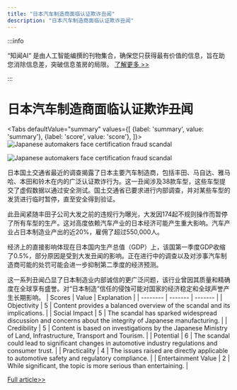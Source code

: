 ```yaml
---
title: "日本汽车制造商面临认证欺诈丑闻"
description: "日本汽车制造商面临认证欺诈丑闻"
---
```



:::info

“知闻AI“ 是由人工智能编撰的刊物集合，确保您只获得最有价值的信息，旨在助您消除信息差，突破信息茧房的局限。  [了解更多 >>](/zh-Hans/docs/guides)

:::

# 日本汽车制造商面临认证欺诈丑闻


<Tabs
	defaultValue="summary"
	values={[
	{label: 'summary', value: 'summary'},
	{label: 'score', value: 'score'},
]}>
<TabItem value="summary">
<img
  src="https://image.informedainews.com/2024/06/Soc-rLt-1717638879-0.jpg"
  alt="Japanese automakers face certification fraud scandal"
/>

<img
  src="https://image.informedainews.com/2024/06/Soc-zie-1717638879-1.jpg"
  alt="Japanese automakers face certification fraud scandal"
/>



日本国土交通省最近的调查揭露了日本主要汽车制造商，包括丰田、马自达、雅马哈、本田和铃木在内的广泛认证欺诈行为。这一丑闻涉及38款车型，这些车型提交了虚假数据以通过安全测试。国土交通省已要求进行内部调查，并对某些车型的发货进行临时暂停，直至安全得到验证。

此丑闻紧随丰田子公司大发之前的违规行为曝光，大发因174起不规则操作而暂停了所有车型的生产。这对高度依赖汽车产业的日本经济可能产生重大影响。汽车产业占日本制造业产出的近20%，雇佣了超过550,000人。

经济上的直接影响体现在日本国内生产总值（GDP）上，该国第一季度GDP收缩了0.5%，部分原因是受到大发丑闻的影响。正在进行中的调查以及对涉事汽车制造商可能的处罚可能会进一步抑制第二季度的经济预测。

这一系列丑闻凸显了日本制造业内部诚信的更广泛问题，该行业曾因其质量和精确度在全球享有盛誉。对“日本制造”信任的侵蚀可能对国家的经济稳定和全球声誉产生长期影响。
</TabItem>
<TabItem value="score">
	| Scores     | Value   | Explanation |
	| -------- | ------- | ------- |
	| Objectivity  | 5    | Content provides a balanced overview of the scandal and its implications.    |
	| Social Impact | 5     | The scandal has sparked widespread discussion and concerns about the integrity of Japanese manufacturing.    |
	| Credibility    | 5    | Content is based on investigations by the Japanese Ministry of Land, Infrastructure, Transport and Tourism.    |
	| Potential    | 6    | The scandal could lead to significant changes in automotive industry regulations and consumer trust.    |
	| Practicality    | 4    | The issues raised are directly applicable to automotive safety and regulatory compliance.    |
	| Entertainment Value    | 2    | While significant, the topic is more serious than entertaining.    |
</TabItem>
</Tabs>

[Full article>>](https://www.yicai.com/news/102138457.html)

